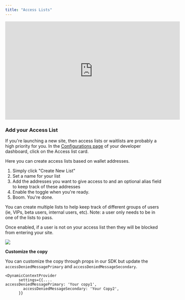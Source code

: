 ```yaml
---
title: "Access Lists"
---
```


<iframe
  width="560"
  height="315"
  src="https://dynamic-labs.github.io/readme-embeds/videos/access_list.mov"
  title="YouTube video player"
  frameborder="0"
  allow="accelerometer; autoplay; clipboard-write; encrypted-media; gyroscope; picture-in-picture"
  allowfullscreen
></iframe>

### Add your Access List

If you're launching a new site, then access lists or waitlists are probably a high priority for you. In the [Configurations page](https://app.dynamic.xyz/dashboard/configurations) of your developer dashboard, click on the Access list card.

Here you can create access lists based on wallet addresses.

1. Simply click "Create New List"
2. Set a name for your list
3. Add the addresses you want to give access to and an optional alias field to keep track of these addresses
4. Enable the toggle when you're ready.
5. Boom. You're done.

You can create multiple lists to help keep track of different groups of users (ie, VIPs, beta users, internal users, etc). Note: a user only needs to be in one of the lists to pass.

Once enabled, if a user is not on your access list then they will be blocked from entering your site.

![](https://files.readme.io/147d8d7-Screen_Shot_2022-08-11_at_11.51.29_AM.png)

**Customize the copy**

You can customize the copy through props in our SDK but update the `accessDeniedMessagePrimary` and `accessDeniedMessageSecondary`.

```
<DynamicContextProvider
      settings={{....
accessDeniedMessagePrimary: 'Your copy1',
        accessDeniedMessageSecondary: 'Your Copy2',
      }}
```
